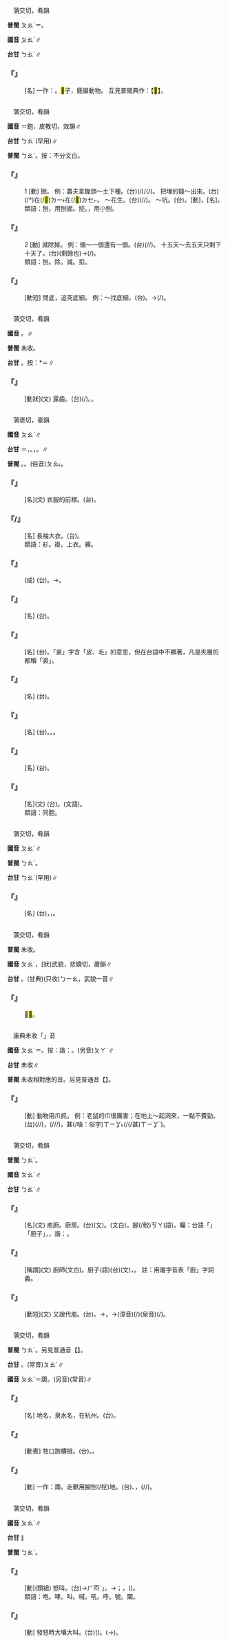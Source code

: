 
=={{ruby|<mark>&#xf91bd;</mark>|ㄆㄠˊ}}==

　蒲交切，肴韻

'''普閩''' <rt>ㄆㄠˊ</rt>＝{{ruby|<mark>&#xf91d9;</mark>|ㄆㄠˊ}}。

'''國音''' <rt>ㄆㄠˊ</rt>∥

'''台甘''' <rt>ㄅㄠˊ</rt>∥

    

==='''『{{ruby|<mark>&#xf91bd;</mark>|ㄆㄠˊ}}』'''===
: [名] 一作：{{ruby|麃|ㄅㄧㄠ}}。<mark>&#xf91bd;</mark>子，鹿屬動物。 互見普閩典作：【<mark>&#xf91d9;</mark>】。
    

=={{ruby|刨|ㄆㄠˊ}}==

　蒲交切，肴韻

'''國音''' {{ruby|(語)|ㄆㄠˊ}}{{ruby|。|ㄅㄠˋ}}＝鉋，皮教切，效韻∥

'''台甘''' <rt>ㄅㄠˊ</rt>(罕用)∥

'''普閩''' <rt>ㄅㄠˊ</rt>{{ruby|。|ㄆㄠˊ}}。按：不分文白。

    

==='''『{{ruby|刨|ㄆㄠˊ}}』'''===
:1  [動] 掘。 例：農夫拿鋤頭～土下種。(台){{ruby|作|ㄗㄜㆷ}}{{ruby|→|ㄗㄜ˪}}{{ruby|田|ㄘㄢˊ}}{{ruby|人|ㄌㄤˊ}}{{ruby|舉|ㆣㄧㄚㆷ ͘}}(/{{ruby|用|ㄧㆲ˫}}){{ruby|鋤|ㄉㄨˊ/ㄉㄧ}}{{ruby|頭|ㄊㄠˊ}}{{ruby|掘|ㄍㄨㆵ ͘}}{{ruby|土|ㄊㆦˊ}}{{ruby|種|ㄐㄧㄥ˪}}/{{ruby|下|ㄏㆤ˫/ㄏㄚ˫}}(/{{ruby|種|ㄐㄧㄥˋ}}{{ruby|落|ㄌㄜㆷ ͘}}){{ruby|種|ㄐㄧㄥˋ}}。 把埋的錢～出來。(台){{ruby|埋|ㆠㄞˊ}}{{ruby|→|ㄉㄞˊ}}(/{{ruby|<mark>&#xffbc6;</mark>|ㄉㄞˊ}}*)在(/<mark>&#xf9853;</mark>)<rt>ㄉㄧ˫</rt>在(/<mark>&#xf9549;</mark>)<rt>ㄉㆤㆷ</rt>{{ruby|土|ㄊㆦˊ}}{{ruby|內|ㄌㄞ˫}}{{ruby|丌|ㆤ}}{{ruby|錢|ㄐㆪˊ}}{{ruby|共|ㄍㄚ˫}}{{ruby|伊|ㄧ}}{{ruby|掘|ㄍㄨㆵ ͘}}{{ruby|起|·ㄎㄧˋ}}{{ruby|來|·ㄌㄞˊ}}。 ～花生。(台){{ruby|掘|ㄍㄨㆵ ͘}}(/{{ruby|摀|ㆦˋ}}/{{ruby|<mark>&#xffab6;</mark>|ㄅㄨㆤˋ}}){{ruby|土|ㄊㆦˊ}}{{ruby|豆|ㄉㄠ˫}}。 ～坑。(台){{ruby|摀|ㆦˋ}}{{ruby|空|ㄎㄤ}}。{{ruby|掘|ㄍㄨㆵ ͘}}[動]，{{ruby|堀|ㄍㄨㆵ ͘}}[名]{{ruby|仔|ㄚ}}。
:類語：刨，用{{ruby|鎬|ㄍㄠˇ}}刨掘。挖。{{ruby|<mark>&#xf91bc;</mark>|ㄓㄨㄛ}}，用小{{ruby|鎬|ㄍㄠˇ}}刨。
:
    

==='''『{{ruby|刨|ㄆㄠˊ}}』'''===
:2  [動] 減除掉。 例：倆～一個還有一個。(台){{ruby|兩|ㄋㆭ˫}}{{ruby|個|ㆤˊ}}{{ruby|減|ㄍㄧㆰˋ}}(/{{ruby|扣|ㄎㄠ˪}}/{{ruby|除|ㄉㄨˊ}}){{ruby|去|ㄎㄧ˪}}{{ruby|一|ㄐㄧㆵ ͘}}{{ruby|個|ㆤˊ}}{{ruby|猶|ㄧㄠˊ}}{{ruby|有|ㄨ˫}}{{ruby|一|ㄐㄧㆵ ͘}}{{ruby|個|ㆤˊ}}。 十五天～去五天只剩下十天了。(台){{ruby|十|ㄗㄚㆴ ͘}}{{ruby|五|ㆣㆦ˫}}{{ruby|日|ㆢㄧㆵ ͘/ㄌㄧㆵ ͘}}{{ruby|扣|ㄎㄠ˪}}{{ruby|去|ㄎㄧ˪}}{{ruby|五|ㆣㆦ˫}}{{ruby|日|ㆢㄧㆵ ͘/ㄌㄧㆵ ͘}}{{ruby|偆|ㄘㄨㄣ}}(剩餘也){{ruby|十|ㄗㄚㆴ ͘}}{{ruby|日|ㆢㄧㆵ ͘/ㄌㄧㆵ ͘}}{{ruby|而|ㄌㄧˊ}}{{ruby|→|ㄌㄧ˫}}{{ruby|已|ㄧˋ}}→{{ruby|爾|ㄋㄧㄚ˫}}{{ruby|爾|ㄋㄧㄚ˫}}(/{{ruby|耳|ㄉㄧㆩ˫}}{{ruby|耳|ㄉㄧㆩ˫}})。
:類語：刨。除。減。扣。
:
    

==='''『{{ruby|刨|ㄆㄠˊ}}{{ruby|根|ㄍㄣ}}{{ruby|兒|ㄦ}}』'''===
: [動短] 問底，追究底細。 例：～找底細。(台){{ruby|連|ㄌㄧㄢˊ}}{{ruby|根|ㄍㄧㄣ/ㄍㄨㄣ}}{{ruby|堀|ㄍㄨㆵ ͘}}。→{{ruby|查|ㄘㄚˊ}}{{ruby|根|ㄍㄧㄣ/ㄍㄨㄣ}}{{ruby|底|ㄉㄨㆤˋ/ㄉㆤˋ}}(/{{ruby|根|ㄍㄧㄣ/ㄍㄨㄣ}}{{ruby|仔|ㄚ}}{{ruby|絡|ㄌㆤ}}{{ruby|→|ㄌㆤˊ}}{{ruby|仔|ㄚ}})。
    

=={{ruby|齙|ㄆㄠˊ}}==

　蒲交切，肴韻

'''國音''' {{ruby|(文)|ㄆㄠˊ}}。{{ruby|(語)|ㄅㄠ}}∥

'''普閩''' 未收。

'''台甘''' {{ruby|(文)|ㄅㄠˊ}}。按：{{ruby|(語)|ㄅㄠㆷ}}*＝{{ruby|暴|ㄅㄠㆷ}}∥

    

==='''『{{ruby|齙|ㄆㄠˊ}}』'''===
: [動狀](文) 露齒。(台){{ruby|齙|ㄅㄠㆷ}}(/{{ruby|暴|ㄅㆦㆶ/ㄅㄠㆷ}}){{ruby|牙|ㆣㆤˊ}}。{{ruby|齴|ㆣㄧㄤ˪}}{{ruby|牙|ㆣㆤˊ}}。
    

=={{ruby|袍|ㄆㄠˊ}}==

　蒲褒切，豪韻

'''國音''' <rt>ㄆㄠˊ</rt>∥

'''台甘''' {{ruby|(文)|ㄅㄠˊ}}＝{{ruby|胞|ㄅㄠ}}，{{ruby|同|ㄉㆲˊ}}{{ruby|袍|ㄅㄠˊ}}。{{ruby|(文)|ㄆㄠ˪}}，{{ruby|長|ㄉㆭˊ}}{{ruby|袍|ㄆㄠ˪}}。{{ruby|(語)|ㄅㆦˊ}}∥

'''普閩''' {{ruby|(文)|ㄅㆦˊ}}。{{ruby|(白)|ㄅㄠˊ}}。(俗音)<rt>ㄆㄠ˪</rt>。

    

==='''『{{ruby|袍|ㄆㄠˊ}}』'''===
: [名](文) 衣服的前襟。(台){{ruby|衫|ㄙㆩ}}{{ruby|丌|ㆤ}}{{ruby|胸|ㄏㄧㄥ}}{{ruby|前|ㄐㄧㄥˊ}}{{ruby|部|ㄅㆦ˫}}{{ruby|分|ㄏㄨㄣ˫}}。
    

==='''『{{ruby|袍|ㄆㄠˊ}}{{ruby|子|·ㄗˇ}}/{{ruby|兒|ㄦ}}』'''===
: [名] 長袖大衣。(台){{ruby|長|ㄉㆭˊ}}{{ruby|袍|ㄆㄠˊ}}{{ruby|→|ㄆㄠ˪}}。
:類語：衫。褂。上衣。褲。
:
    

==='''『{{ruby|袍|ㄆㄠˊ}}{{ruby|笏|ㄏㄨˋ}}{{ruby|登|ㄉㄥ}}{{ruby|場|ㄔㄤˇ}}』'''===
: (成) (台){{ruby|穿|ㄑㄧㄥ˫}}{{ruby|戲|ㄏㄧ˪}}{{ruby|服|ㄏㆦㆶ ͘}}{{ruby|做|ㄗㄨㆤ˪/ㄗㄜ˪}}{{ruby|戲|ㄏㄧ˪}}。→{{ruby|上|ㄐㄧㆫ˫/ㄐㄧㆧ˫}}{{ruby|臺|ㄉㄞˊ}}{{ruby|做|ㄗㄨㆤ˪/ㄗㄜ˪}}{{ruby|官|ㄍㄨㆩ}}。
    

==='''『{{ruby|袍|ㄆㄠˊ}}{{ruby|裏|ㄌㄧˇ}}{{ruby|兒|ㄦ}}』'''===
: [名] (台){{ruby|長|ㄉㆭˊ}}{{ruby|衫|ㄙㆩ}}{{ruby|內|ㄌㄞ˫}}{{ruby|裏|ㄌㄧˋ}}。
    

==='''『{{ruby|夾|ㄐㄧㄚˊ}}{{ruby|袍|ㄆㄠˊ}}』'''===
: [名] (台){{ruby|夾|ㆣㄧㄚㆴ}}{{ruby|裘|ㄏㄧㄨˊ}}。「裘」字含「皮、毛」的意思，但在台語中不顯著，凡是夾層的都稱「裘」。
    

==='''『{{ruby|道|ㄉㄠˋ}}{{ruby|袍|ㄆㄠˊ}}』'''===
: [名] (台){{ruby|較|ㄎㄚㆷ}}{{ruby|<mark>&#xf90f0;</mark>|ㄌㆲ˪}}{{ruby|<mark>&#xf90f1;</mark>|ㄎㆲ˪}}{{ruby|闊|ㄎㄨㄚㆷ}}{{ruby|丌|ㆤ}}{{ruby|長|ㄉㆭˊ}}{{ruby|丌|ㆤ}}{{ruby|面|ㆠㄧㄣ˫}}{{ruby|頂|ㄉㄧㄥˋ}}{{ruby|衫|ㄙㆩ}}。
    

==='''『{{ruby|棉|ㄇㄧㄢˊ}}{{ruby|袍|ㄆㄠˊ}}』'''===
: [名] (台){{ruby|棉|ㄇㄧˊ}}{{ruby|→|ㄇㄧ˫}}{{ruby|袍|ㄆㄠˊ}}{{ruby|→|ㄆㄠ˪}}。{{ruby|棉|ㄇㄧˊ}}{{ruby|→|ㄇㄧ˫}}{{ruby|裘|ㄏㄧㄨˊ}}。{{ruby|台|ㄉㄞˊ}}{{ruby|地|ㄉㄨㆤ˫/ㄉㆤ˫}}{{ruby|有|ㄨ˫}}{{ruby|短|ㄉㆤˋ}}{{ruby|裘|ㄏㄧㄨˊ}}。
    

==='''『{{ruby|皮|ㄆㄧˊ}}{{ruby|袍|ㄆㄠˊ}}』'''===
: [名] (台){{ruby|皮|ㄆㄨㆤˊ/ㄆㆤˊ}}{{ruby|裘|ㄏㄧㄨˊ}}。
    

==='''『{{ruby|袍|ㄆㄠˊ}}{{ruby|澤|ㄗㄜˊ}}』'''===
: [名](文) (台){{ruby|多|ㄉㄜ}}{{ruby|指|ㄐㄧˋ}}{{ruby|軍|ㄍㄨㄣ}}{{ruby|中|ㄉㄧㆲ}}{{ruby|同|ㄉㆲˊ}}{{ruby|→|ㄉㆲ˫}}{{ruby|事|ㄙㄨ˫}}。(文語){{ruby|同|ㄉㆲˊ}}{{ruby|→|ㄉㆲ˫}}{{ruby|袍|ㄅㄠˊ}}。
:類語：同胞。
:
    

=={{ruby|<mark>&#xf91bd;</mark>|ㄆㄠˊ}}==

　蒲交切，肴韻

'''國音''' <rt>ㄆㄠˊ</rt>∥

'''普閩''' <rt>ㄅㄠˊ</rt>。

'''台甘''' <rt>ㄅㄠˊ</rt>(罕用)∥

    

==='''『{{ruby|<mark>&#xf91bd;</mark>|ㄆㄠˊ}}{{ruby|子|·ㄗˇ}}』'''===
: [名] (台){{ruby|鹿|ㄌㆦㆶ ͘}}{{ruby|類|ㄌㄨㄧ˫}}，{{ruby|公|ㄍㄤ}}{{ruby|丌|ㆤ}}{{ruby|有|ㄨ˫}}{{ruby|角|ㄍㄚㆶ}}{{ruby|肉|ㆠㄚㆷ}}{{ruby|會|ㄨㆤ˫/ㆤ˫}}{{ruby|食|ㄐㄧㄚㆷ ͘}}{{ruby|得|ㄉㄧㆵ}}，{{ruby|皮|ㄆㄨㆤˊ/ㄆㆤˊ}}{{ruby|通|ㄊㄤ}}{{ruby|做|ㄗㄨㆤ˪/ㄗㄜ˪}}{{ruby|褥|ㆢㄧㆦㆶ ͘/ㄌㄧㆦㆶ ͘}}{{ruby|仔|ㄚ}}。
    

=={{ruby|麃|ㄆㄠˊ}}==

　蒲交切，肴韻

'''普閩''' 未收。

'''國音''' <rt>ㄆㄠˊ</rt>{{ruby|。|ㄅㄧㄠ}}，[狀]武貌，悲嬌切，蕭韻∥

'''台甘''' {{ruby|(台)|ㄆㄠˊ}}。(甘典)(只收)<rt>ㄅㄧㄠ</rt>，武貌一音∥

    

==='''『{{ruby|麃|ㄆㄠˊ}}』'''===
:  ＝<mark>&#xf91bd;</mark>。
    

=={{ruby|爬|ㄆㄠˊ}}==

　康典未收「{{ruby|爬|ㄆㄠˊ}}」音

'''國音''' <rt>ㄆㄠˊ</rt>＝{{ruby|跑|ㄆㄠˊ}}。按：諧：{{ruby|刨|ㄆㄠˊ}}。(另音)<rt>ㄆㄚˊ</rt>∥

'''台甘''' 未收∥

'''普閩''' 未收相對應的音。另見普通音【{{ruby|爬|ㄆㄚˊ}}】。

    

==='''『{{ruby|爬|ㄆㄠˊ}}』'''===
: [動] 動物用爪抓。 例：老鼠的爪很厲害；在地上～起洞來，一點不費勁。(台){{ruby|鳥|ㄋㄧㄠˋ}}(/{{ruby|老|ㄌㄠˋ}}/{{ruby|貓|ㄋㄧㄠ}}){{ruby|→|ㄋㄧㄠ}}{{ruby|鼠|ㄑㄧˋ/ㄘㄨˋ}}{{ruby|丌|ㆤ}}{{ruby|爪|ㆢㄧㄠˋ/ㄌㄧㄠˋ}}{{ruby|足|ㄐㄧㆦㆶ}}{{ruby|厲|ㄌㄧ˫}}{{ruby|害|ㄏㄞ˫}}，{{ruby|<mark>&#xffa49;</mark>|ㆠㆤㆷ/ㆠㄨㆤㆷ}}{{ruby|踮|ㄉㄧㆰ˪}}{{ruby|塗|ㄊㆦˊ}}{{ruby|骹|ㄎㄚ}}{{ruby|控|ㄎㄤ˪}}(/{{ruby|抓|ㆢㄧㄠ˪}}/{{ruby|擖|ㄎㄧㄚㆵ ͘}}/{{ruby|爬|ㄅㆤˊ}}){{ruby|一|ㄐㄧㆵ ͘}}{{ruby|個|ㆤˊ}}{{ruby|空|ㄎㄤ}}，{{ruby|免|ㆠㄧㄢˋ}}甚(/啥：俗字)<rt>ㄒㄧㆩ˪</rt>{{ruby|費|ㄏㄨㄧ˪}}{{ruby|力|ㄌㄚㆵ ͘}}(/{{ruby|無|ㆠㄜˊ}}(/甚)<rt>ㄒㄧㆩˋ</rt>{{ruby|費|ㄏㄨㄧ˪}}{{ruby|氣|ㄎㄧ˪}})。
    

=={{ruby|庖|ㄆㄠˊ}}==

　蒲交切，肴韻

'''普閩''' <rt>ㄅㄠˊ</rt>。

'''國音''' <rt>ㄆㄠˊ</rt>∥

'''台甘''' <rt>ㄅㄠˊ</rt>∥

    

==='''『{{ruby|庖|ㄆㄠˊ}}』'''===
: [名](文) 庖廚。廚房。(台){{ruby|庖|ㄅㄠˊ}}{{ruby|廚|ㄉㄨˊ}}(文)。{{ruby|廚|ㄉㄨˊ}}{{ruby|房|ㄅㄤˊ}}(文白)。{{ruby|灶|ㄗㄠ˪}}腳(/骹)<rt>ㄎㄚ</rt>(語)。矚：台語「{{ruby|廚|ㄉㄨˊ}}{{ruby|房|ㄅㄤˊ}}」{{ruby|轉|ㄗㄨㄢˋ}}{{ruby|指|ㄐㄧˋ}}「廚子」，{{ruby|叫|ㄍㄧㄜ˪}}{{ruby|廚|ㄉㆦˊ}}{{ruby|子|ㄐㄧˋ}}，諧：{{ruby|屠|ㄉㆦˊ}}{{ruby|子|ㄐㄧˋ}}。
    

==='''『{{ruby|庖|ㄆㄠˊ}}{{ruby|人|ㄖㄣˊ}}』'''===
: [稱謂](文) 廚師(文白)。廚子(語)(台){{ruby|庖|ㄅㄠˊ}}{{ruby|人|ㄌㄧㄣˊ/ㆢㄧㄣˊ}}(文)，{{ruby|屠|ㄉㆦˊ}}{{ruby|子|ㄐㄧˋ}}。 註：用屠字音表「廚」字詞義。
    

==='''『{{ruby|庖|ㄆㄠˊ}}{{ruby|代|ㄉㄞˋ}}』'''===
: [動短](文) 又說代庖。(台){{ruby|代|ㄉㄞ˫}}{{ruby|替|ㄊㄨㆤ˪/ㄊㆤ˪}}{{ruby|人|ㄌㄤˊ}}{{ruby|做|ㄗㄨㆤ˪/ㄗㄜ˪}}{{ruby|菜|ㄘㄞ˪}}。→{{ruby|料|ㄌㄧㄠ˫}}{{ruby|理|ㄌㄧˋ}}，→{{ruby|代|ㄉㄞ˫}}{{ruby|替|ㄊㄨㆤ˪/ㄊㆤ˪}}{{ruby|別|ㄅㄚㆵ}}{{ruby|人|ㄌㄤˊ}}{{ruby|處|ㄘㄨˋ}}{{ruby|理|ㄌㄧˋ}}{{ruby|或|ㄧㄚㆷ ͘}}{{ruby|是|ㄒㄧ˫}}{{ruby|擔|ㄉㆰ}}{{ruby|任|ㆢㄧㆬ˫/ㄌㄧㆬ˫}}{{ruby|做|ㄗㄨㆤ˪/ㄗㄜ˪}}{{ruby|載|ㄉㄞ˫}}(漳音)(/{{ruby|戴|ㄉㄞ˪}})(泉音){{ruby|事|ㄐㄧ˪}}(/{{ruby|事|ㄉㄞ˫}}{{ruby|情|ㄐㄧ˪}})。
    

=={{ruby|跑|ㄆㄠˊ}}==

　蒲交切，肴韻

'''普閩''' <rt>ㄅㄠˊ</rt>{{ruby|。|ㄆㄠˊ}}。另見普通音【{{ruby|跑|ㄆㄠˇ}}】。

'''台甘''' {{ruby|(文)|ㄅㄠˊ}}。(常音)<rt>ㄆㄠˋ</rt>∥

'''國音''' <rt>ㄆㄠˊ</rt>＝瓟。(另音)(常音){{ruby|跑|ㄆㄠˇ}}∥

    

==='''『{{ruby|虎|ㄏㄨˇ}}{{ruby|跑|ㄆㄠˊ}}{{ruby|泉|ㄑㄩㄢˊ}}』'''===
: [名] 地名，泉水名，在杭州。(台){{ruby|虎|ㄏㆦˋ}}{{ruby|跑|ㄅㄠˊ}}{{ruby|泉|ㄗㄨㆩˊ}}。
    

==='''『{{ruby|跑|ㄆㄠˊ}}{{ruby|槽|ㄘㄠˊ}}』'''===
: [動賓] 牲口跑槽根。(台){{ruby|牲|ㄐㄧㄥ}}{{ruby|生|ㄙㆥ/ㄒㆪ}}{{ruby|仔|ㄚ}}{{ruby|撟|ㄍㄧㄠ˫}}。{{ruby|像|ㄑㄧㆫ˫/ㄑㄧㆧ˫}}{{ruby|豬|ㄉㄨ/ㄉㄧ}}{{ruby|撟|ㄍㄧㄠ˫}}{{ruby|豬|ㄉㄨ/ㄉㄨ}}{{ruby|槽|ㄗㄜˊ}}。
    

==='''『{{ruby|跑|ㄆㄠˊ}}』'''===
: [動] 一作：瓟。走獸用腳刨(/挖)地。(台){{ruby|獸|ㄒㄧㄨ˪}}{{ruby|類|ㄌㄨㄧ˫}}、{{ruby|禽|ㄎㄧㆬˊ}}{{ruby|獸|ㄒㄧㄨ˪}}，{{ruby|用|ㄧㆲ˫/ㄧㄥ˫}}{{ruby|骹|ㄎㄚ}}{{ruby|爪|ㄌㄧㄠˋ}}{{ruby|抓|ㆢㄧㄠ˪/ㄌㄧㄠ˪}}({{ruby|擖|ㄎㄧㄚㆵ ͘}}/{{ruby|蹶|ㄍㄨㄚㆵ ͘}}/{{ruby|耙|ㄅㆤˊ}}){{ruby|土|ㄊㆦˊ}}。
    

=={{ruby|咆|ㄆㄠˊ}}==

　蒲交切，肴韻

'''國音''' <rt>ㄆㄠˊ</rt>∥

'''台甘''' {{ruby|(文)|ㄅㄠˊ}}∥

'''普閩''' <rt>ㄅㄠˊ</rt>。

    

==='''『{{ruby|咆|ㄆㄠˊ}}{{ruby|哮|ㄒㄧㄠˋ}}』'''===
: [動](類組) 怒叫。(台){{ruby|野|ㄧㄚˋ}}{{ruby|獸|ㄒㄧㄨ˪}}{{ruby|闞|ㄏㆰˋ}}{{ruby|闞|ㄏㆰˋ}}→{{ruby|「|ㄏㆱˋ}}<rt>ㄏㆱˋ</rt>」{{ruby|叫|ㄍㄧㄜ˪}}。→{{ruby|形|ㄏㄧㄥˊ}}{{ruby|容|ㄧㆲˊ}}{{ruby|人|ㄌㄤˊ}}{{ruby|受|ㄒㄧㄨ˫}}{{ruby|氣|ㄎㄧ˪}}{{ruby|叫|ㄍㄧㄜ˪}}；{{ruby|大|ㄉㄨㄚ˫}}{{ruby|聲|ㄒㄧㆩ}}{{ruby|嚷|ㆢㄧㆲˋ/ㆢㄧㄤˋ/ㄌㄧㆲˋ/ㄌㄧㄤˋ}}，({{ruby|像|ㄑㄧㆫ˫/ㄑㄧㆧ˫}}{{ruby|野|ㄧㄚˋ}}{{ruby|獸|ㄒㄧㄨ˪}})。
:類語：咆。哮。叫。喊。吼。呼。號。闞。
:
    

==='''『{{ruby|咆|ㄆㄠˊ}}』'''===
: [動] 發怒時大嚷大叫。(台)({{ruby|受|ㄒㄧㄨ˫}}{{ruby|氣|ㄎㄧ˪}}{{ruby|時|ㄒㄧˊ}}){{ruby|大|ㄉㄨㄚ˫}}{{ruby|聲|ㄒㄧㆩ}}{{ruby|嚷|ㄌㄧㆲˋ/ㆢㄧㄤˋ}}。{{ruby|大|ㄉㄨㄚ˫}}{{ruby|聲|ㄒㄧㆩ}}{{ruby|挖|ㄧㄚㆷ}}(→{{ruby|野|ㄧㄚˋ}}){{ruby|喉|ㄠˊ}}。
    
